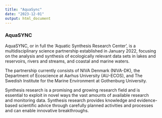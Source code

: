 ```yaml
---
title: "AquaSync"
date: "2023-12-01"
output: html_document
---
```

### AquaSYNC

AquaSYNC, or in full the ‘Aquatic Synthesis Research Center’, is a multidisciplinary science partnership established in January 2022, focusing on the analysis and synthesis of ecologically relevant data sets in lakes and reservoirs, rivers and streams, and coastal and marine waters. 

The partnership currently consists of NIVA Denmark (NIVA-DK), the Department of Ecoscience at Aarhus University (AU-ECOS), and The Swedish Institute for the Marine Environment at Gothenburg University.

Synthesis research is a promising and growing research field and is essential to exploit in novel ways the vast amounts of available research and monitoring data. Synthesis research provides knowledge and evidence-based scientific advice through carefully planned activities and processes and can enable innovative breakthroughs. 
